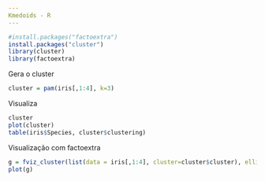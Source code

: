 ```yaml
---
Kmedoids - R
---
```

```r
#install.packages("factoextra")
install.packages("cluster")
library(cluster)
library(factoextra)
```
Gera o cluster
```r
cluster = pam(iris[,1:4], k=3)
```
Visualiza
```r
cluster
plot(cluster)
table(iris$Species, cluster$clustering)
```
Visualização com factoextra
```r
g = fviz_cluster(list(data = iris[,1:4], cluster=cluster$cluster), ellipse.type = "norm", ggtheme = theme_bw(), main = 'Cluster')
plot(g)
```

